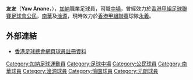 {{noteta|G1=足球}}{{Football player infobox 
| playername = 友友
| image    = [[File:Yaw_Anane.JPG|230px]]
| fullname = Yaw Anane 
| nickname = 
| dateofbirth = {{birth date and age|1982|9|30}}
| cityofbirth =  
| countryofbirth = [[加納|加納]] 
| height = {{height|m=1.80}}
| weight = 
| position = [[中場|中場]]
| currentclub  = [[永義足球隊|永義]]
| clubnumber = ???
| years = 2009–20?? <br>20??–2013<br>2013–2014<br>2014–
| clubs = [[愉園體育會|愉園]]<br>[[元朗區體育會足球隊|元朗]]<br>[[花花足球會|花花]]<br>[[永義足球隊|永義]]
| caps(goals) = <br><br><br>
| nationalcaps(goals) = 
| pcupdate = 2009年1月1日
}}

'''友友'''（'''Yaw Anane'''，{{bd|1982年|9月30日|catIdx=D}}），[[加納|加納]]職業足球員，司職[[中場|中場]]，曾經效力於[[香港甲組足球聯賽|香港甲組足球聯賽]][[足球會|足球會]][[公民足球隊|公民]]，[[南華足球隊|南華]]及[[淦源足球會|淦源]]，現時效力於[[香港甲組聯賽|香港甲組聯賽]]球隊[[永義足球隊|永義]]。

==外部連結==
*[http://www.hkfa.com/zh-hk/player_view.php?player_id=155 香港足球總會網頁球員註冊資料]{{Wayback|url=http://www.hkfa.com/zh-hk/player_view.php?player_id=155 |date=20121023115601 }}

{{足球運動員小作品}}
{{DEFAULTSORT:Yaw Anane}}
[[Category:加納足球運動員|Category:加納足球運動員]]
[[Category:足球中場|Category:足球中場]]
[[Category:公民球員|Category:公民球員]]
[[Category:南華球員|Category:南華球員]]
[[Category:淦源球員|Category:淦源球員]]
[[Category:愉園球員|Category:愉園球員]]
[[Category:元朗球員|Category:元朗球員]]